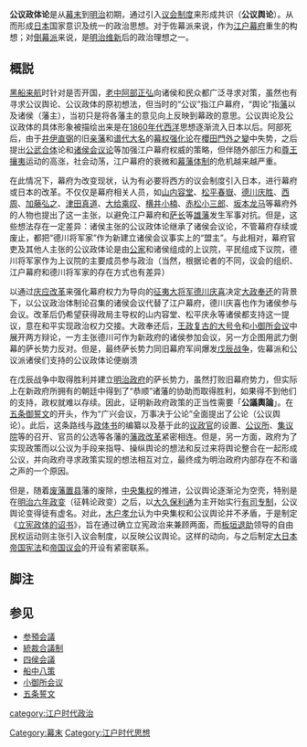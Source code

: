 {{Unreferenced|time=2021-04-01T01:25:22+00:00}}
'''公议政体论'''是从[[幕末|幕末]]到[[明治|明治]]初期，通过引入[[议会制度|议会制度]]来形成共识（'''公议舆论'''{{notetag|公議輿論'''という言葉にはそれを唱える人にとって意味合いが微妙に異なってくる。[[井上勲_(歴史学者)|井上勲]]によれば伝統的な[[天|天]]の観念の変容形態であり、
#日本の国家意思としての「公議」
#日本の構成員（これも論者により異なる）によって構成された「輿論」
#「公議」と「輿論」のフィードバック・システムとしての「公議政体論」
#「公明正大」・「公正無私」などの政治姿勢・精神態度
などによる複合形態であると解説している（『国史大辞典』など}}）。从而形成[[日本|日本]]国家意识及统一的政治思想。对于佐幕派来说，作为[[江户幕府|江户幕府]]重生的构想；对[[倒幕派|倒幕派]]来说，是[[明治维新|明治维新]]后的政治理想之一。

== 概説 ==
[[黑船来航|黑船来航]]时针对是否开国，[[老中|老中]][[阿部正弘|阿部正弘]]向诸侯和民众都广泛寻求对策，虽然也有寻求公议舆论、公议政体的原初想法，但当时的“公议”指江户幕府，“舆论”指[[藩_(日本)|藩]]以及诸侯（藩主），当初只是将各藩主的意见向上反映到幕政的意思。公议舆论及公议政体的具体形象被描绘出来是在[[1860年代|1860年代]][[西洋|西洋]]思想逐渐流入日本以后。阿部死后，由于[[井伊直弼|井伊直弼]]的旧[[亲藩|亲藩]]和[[谱代大名|谱代大名]]的[[幕权强化论|幕权强化论]]在[[櫻田門外之變|櫻田門外之變]]中失势，之后提出[[公武合体|公武合体]]论和[[诸侯会议论|诸侯会议论]]等加强江户幕府权威的策略，但伴随外部压力和[[尊王攘夷|尊王攘夷]]运动的高涨，社会动荡，江户幕府的衰微和[[幕藩体制|幕藩体制]]的危机越来越严重。

在此情况下，幕府为改变现状，认为有必要将西方的议会制度引入日本，进行幕府或日本的改革。不仅仅是幕府相关人员，如[[山内容堂|山内容堂]]、[[松平春嶽|松平春嶽]]、[[德川庆胜|德川庆胜]]、[[西周_(启蒙家)|西周]]、[[加藤弘之|加藤弘之]]、[[津田真道|津田真道]]、[[大给乘叹|大给乘叹]]、[[横井小楠|横井小楠]]、[[赤松小三郎|赤松小三郎]]、[[坂本龙马|坂本龙马]]等幕府外的人物也提出了这一主张，以避免江户幕府和[[萨长|萨长]]等[[雄藩|雄藩]]发生军事对抗。但是，这些想法存在一定差异：诸侯主张的公议政体论继承了诸侯会议论，不管幕府存续或废止，都把“德川将军家”作为新建立诸侯会议事实上的“盟主”。与此相对，幕府官吏及其他人主张的公议政体论是由[[公家|公家]]和诸侯组成的上议院，平民组成下议院，德川将军家作为上议院的主要成员参与政治（当然，根据论者的不同，议会的组织、江户幕府和德川将军家的存在方式也有差异）

以通过[[庆应改革|庆应改革]]来强化幕府权力为导向的[[征夷大将军|征夷大将军]][[德川庆喜|德川庆喜]]决定[[大政奉还|大政奉还]]的背景下，以公议政治体制论召集的诸侯会议代替了江户幕府，德川庆喜也作为诸侯参与会议。改革后仍希望获得政局主导权的山内容堂、松平庆永等诸侯都支持这一提议，意在和平实现政治权力交接。大政奉还后，[[王政复古的大号令|王政复古的大号令]]和[[小御所会议|小御所会议]]中展开两方辩论，一方主张德川可作为新政府的诸侯参加会议，另一方企图用武力倒幕的萨长势力反对。但是，最终萨长势力同旧幕府军间爆发[[戊辰战争|戊辰战争]]，佐幕派和公议派诸侯们支持的公议政体论便崩溃

在戊辰战争中取得胜利并建立[[明治政府|明治政府]]的萨长势力，虽然打败旧幕府势力，但实际上在新政府所拥有的朝廷中得到了“恭顺”诸藩的协助而取得胜利，如果得不到他们的支持，政权就难以存续。因此，证明新政府政策的正当性需要「'''公議輿論'''」。在[[五条御誓文|五条御誓文]]的开头，作为“广兴会议，万事决于公论”全面提出了公论（公议舆论）。此后，这条路线与[[政体书|政体书]]的编纂以及基于此的[[议政官|议政官]]的设置、[[公议所|公议所]]、[[集议院|集议院]]等的召开、官员的公选等各藩的[[藩政改革|藩政改革]]紧密相连。但是，另一方面，政府为了实现政策而以公议为手段来指导、操纵舆论的想法和反过来将舆论整合在一起形成公议，并向政府寻求政策实现的想法相互对立，最终成为明治政府内部存在不和谐之声的一个原因。

但是，随着[[废藩置县|废藩置县]]藩的废除，[[中央集权|中央集权]]的推进，公议舆论逐渐沦为空壳，特别是在[[明治六年政变|明治六年政变]]（征韩论政变）之后，以[[大久保利通|大久保利通]]为主开始实行[[有司专制|有司专制]]，公议舆论变得徒有虚名。对此，[[木户孝允|木户孝允]]认为中央集权和公议舆论并不矛盾，于是制定《[[立宪政体的诏书|立宪政体的诏书]]》，旨在通过确立立宪政治来兼顾两面，而[[板垣退助|板垣退助]]领导的自由民权运动则主张引入议会制度，以反映公议舆论。这样的动向，与之后制定[[大日本帝国宪法|大日本帝国宪法]]和[[帝国议会|帝国议会]]的开设有紧密联系。

== 脚注 ==
{{notefoot}}

== 参见 ==
*[[参預会議|参預会議]]
*[[統裁合議制|統裁合議制]]
*[[四侯会議|四侯会議]]
*[[船中八策|船中八策]]
*[[小御所会议|小御所会议]]
*[[五条誓文|五条誓文]]

[[category:江户时代政治|category:江户时代政治]]
[[Category:幕末|Category:幕末]]
[[Category:江户时代思想|Category:江户时代思想]]